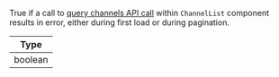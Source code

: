 True if a call to [query channels API call](https://getstream.io/chat/docs/javascript/query_channels/?language=javascript) within `ChannelList` component results in error, either during first load or during pagination.

| Type    |
| ------- |
| boolean |
